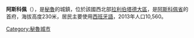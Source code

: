 '''阿斯科佩'''（{{lang-es|Ascope}}），是[[秘魯|秘魯]]的城鎮，位於該國西北部[[拉利伯塔德大區|拉利伯塔德大區]]，是[[阿斯科佩省|阿斯科佩省]]的首府，海拔高度230米，居民主要使用[[西班牙語|西班牙語]]，2013年人口10,560。

{{Coord|07|42|49.78|S|79|06|27.60|W|region:PE_type:city|display=title}}

{{Peru-geo-stub}}
[[Category:秘魯城市|Category:秘魯城市]]